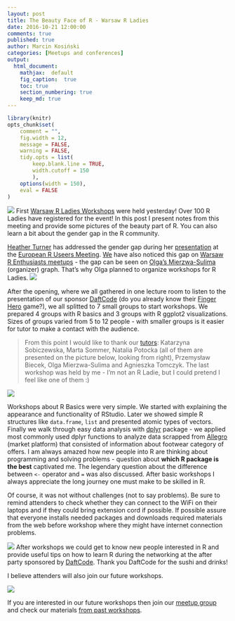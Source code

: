 ```yaml
---
layout: post
title: The Beauty Face of R - Warsaw R Ladies
date: 2016-10-21 12:00:00
comments: true
published: true
author: Marcin Kosiński
categories: [Meetups and conferences]
output:
  html_document:
    mathjax:  default
    fig_caption:  true
    toc: true
    section_numbering: true
    keep_md: true
---
```

```r
library(knitr)
opts_chunk$set(
	comment = "",
	fig.width = 12, 
	message = FALSE,
	warning = FALSE,
	tidy.opts = list(
		keep.blank.line = TRUE,
		width.cutoff = 150
		),
	options(width = 150),
	eval = FALSE
)
```
<img src="/images/fulls/rladies1.JPG" class="fit image"> First [Warsaw R Ladies Workshops](https://github.com/mi2-warsaw/RLadies/) were held yesterday! Over 100 R Ladies have registered for the event! In this post I present notes from this meeting and provide some pictures of the beauty part of R. You can also learn a bit about the gender gap in the R community.

[Heather Turner](http://www.heatherturner.net/) has addressed the gender gap during her [presentation](https://github.com/eRum2016/Presentations-participants) at the [European R Useers Meeting](http://erum.ue.poznan.pl/). [We](https://github.com/orgs/mi2-warsaw/teams/ser) have also noticed this gap on [Warsaw R Enthusiasts meetups](http://www.meetup.com/Spotkania-Entuzjastow-R-Warsaw-R-Users-Group-Meetup/) - the gap can be seen on [Olga's Mierzwa-Sulima](http://github.com/olgamie) (organizer) graph. That's why Olga planned to organize workshops for R Ladies.
<img src="/images/fulls/rladies_gender_gap.png" class="fit image">

After the opening, where we all gathered in one lecture room to listen to the presentation of our sponsor [DaftCode](http://daftcode.pl/) (do you already know their [Finger Hero](https://www.youtube.com/watch?v=ZnKyDRCDsxE) game?), we all splitted to 7 small groups to start workshops. We prepared 4 groups with R basics and 3 groups with R ggplot2 visualizations. Sizes of groups varied from 5 to 12 people - with smaller groups is it easier for tutor to make a contact with the audience. 

> From this point I would like to thank our [tutors](https://github.com/orgs/mi2-warsaw/teams/rladiesworkshoptutors): Katarzyna Sobiczewska, Marta Sommer, Natalia Potocka (all of them are presented on the picture below, looking from right), Przemysław Biecek, Olga Mierzwa-Sulima and Agnieszka Tomczyk. The last workshop was held by me - I'm not an R Ladie, but I could pretend I feel like one of them :)

<img src="/images/fulls/rladies_tutors.JPG" class="fit image">

Workshops about R Basics were very simple. We started with explaining the appearance and functionality of RStudio. Later we showed simple R structures like `data.frame`, `list` and presented atomic types of vectors. Finally we walk through easy data analysis with [dplyr](https://cran.r-project.org/web/packages/dplyr/index.html) package - we applied most commonly used dplyr functions to analyze data scrapped from [Allegro](http://allegro.pl/) (market platform) that consisted of information about footwear category of offers. I am always amazed how new people into R are thinking about programming and solving problems - question about **which R package is the best** captivated me. The legendary question about the difference between `<-` operator and `=` was also discussed. After basic workshops I always appreciate the long journey one must make to be skilled in R.

Of course, it was not without challenges (not to say problems). Be sure to remind attenders to check whether they can connect to the WiFi on their laptops and if they could bring extension cord if possible. If possible assure that everyone installs needed packages and downloads required materials from the web before workshop where they might have internet connection problems. 

<img src="/images/fulls/daftcode.jpg" class="left image"> After workshops we could get to know new people interested in R and provide useful tips on how to learn R during the networking at the after party sponsored by [DaftCode](http://daftcode.pl/). Thank you DaftCode for the sushi and drinks! 

I believe attenders will also join our future workshops.

<img src="/images/fulls/rladies_after.JPG" class="fit image">

If you are interested in our future workshops then join our [meetup group](http://www.meetup.com/Spotkania-Entuzjastow-R-Warsaw-R-Users-Group-Meetup/) and check our materials [from past workshops](https://github.com/mi2-warsaw/RLadies/).


